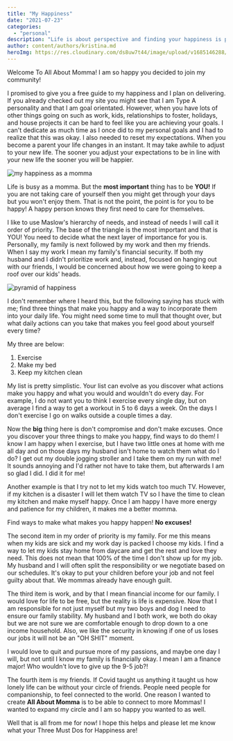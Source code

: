 ```yaml
---
title: "My Happiness"
date: "2021-07-23"
categories: 
  - "personal"
description: "Life is about perspective and finding your happiness is paramount. See how I find happiness in the everyday with 3 easy to do actions."
author: content/authors/kristina.md
heroImg: https://res.cloudinary.com/ds8uw7t44/image/upload/v1685146288/My-Happiness-scaled.jpg
---
```


Welcome To All About Momma! I am so happy you decided to join my community!

I promised to give you a free guide to my happiness and I plan on delivering. If you already checked out my site you might see that I am Type A personality and that I am goal orientated. However, when you have lots of other things going on such as work, kids, relationships to foster, holidays, and house projects it can be hard to feel like you are achieving your goals. I can't dedicate as much time as I once did to my personal goals and I had to realize that this was okay. I also needed to reset my expectations. When you become a parent your life changes in an instant. It may take awhile to adjust to your new life. The sooner you adjust your expectations to be in line with your new life the sooner you will be happier.

![my happiness as a momma ](https://res.cloudinary.com/ds8uw7t44/image/upload/v1685146288/My-Happiness-scaled.jpg)

Life is busy as a momma. But the **most important** thing has to be **YOU!** If you are not taking care of yourself then you might get through your days but you won't enjoy them. That is not the point, the point is for you to be happy! A happy person knows they first need to care for themselves.

I like to use Maslow's hierarchy of needs, and instead of needs I will call it order of priority. The base of the triangle is the most important and that is YOU! You need to decide what the next layer of importance for you is. Personally, my family is next followed by my work and then my friends. When I say my work I mean my family's financial security. If both my husband and I didn't prioritize work and, instead, focused on hanging out with our friends, I would be concerned about how we were going to keep a roof over our kids' heads.

![pyramid of happiness](https://res.cloudinary.com/ds8uw7t44/image/upload/v1685146288/Priority-Graph.png)

I don't remember where I heard this, but the following saying has stuck with me; find three things that make you happy and a way to incorporate them into your daily life. You might need some time to mull that thought over, but what daily actions can you take that makes you feel good about yourself every time?

My three are below:

1. Exercise
2. Make my bed
3. Keep my kitchen clean

My list is pretty simplistic. Your list can evolve as you discover what actions make you happy and what you would and wouldn't do every day. For example, I do not want you to think I exercise every single day, but on average I find a way to get a workout in 5 to 6 days a week. On the days I don't exercise I go on walks outside a couple times a day.

Now the **big** thing here is don't compromise and don't make excuses. Once you discover your three things to make you happy, find ways to do them! I know I am happy when I exercise, but I have two little ones at home with me all day and on those days my husband isn't home to watch them what do I do? I get out my double jogging stroller and I take them on my run with me! It sounds annoying and I'd rather not have to take them, but afterwards I am so glad I did. I did it for me!

Another example is that I try not to let my kids watch too much TV. However, if my kitchen is a disaster I will let them watch TV so I have the time to clean my kitchen and make myself happy. Once I am happy I have more energy and patience for my children, it makes me a better momma.

Find ways to make what makes you happy happen! **No excuses!**

The second item in my order of priority is my family. For me this means when my kids are sick and my work day is packed I choose my kids. I find a way to let my kids stay home from daycare and get the rest and love they need. This does not mean that 100% of the time I don't show up for my job. My husband and I will often split the responsibility or we negotiate based on our schedules. It's okay to put your children before your job and not feel guilty about that. We mommas already have enough guilt.

The third item is work, and by that I mean financial income for our family. I would love for life to be free, but the reality is life is expensive. Now that I am responsible for not just myself but my two boys and dog I need to ensure our family stability. My husband and I both work, we both do okay but we are not sure we are comfortable enough to drop down to a one income household. Also, we like the security in knowing if one of us loses our jobs it will not be an "OH SHIT" moment.

I would love to quit and pursue more of my passions, and maybe one day I will, but not until I know my family is financially okay. I mean I am a finance major! Who wouldn't love to give up the 9-5 job?!

The fourth item is my friends. If Covid taught us anything it taught us how lonely life can be without your circle of friends. People need people for companionship, to feel connected to the world. One reason I wanted to create **All About Momma** is to be able to connect to more Mommas! I wanted to expand my circle and I am so happy you wanted to as well.

Well that is all from me for now! I hope this helps and please let me know what your Three Must Dos for Happiness are!
